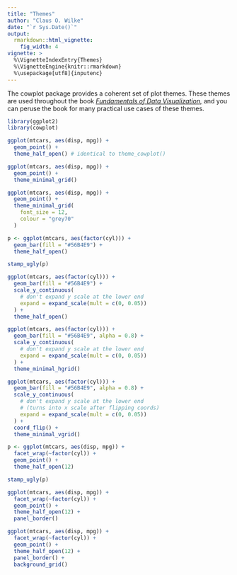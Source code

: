 ```yaml
---
title: "Themes"
author: "Claus O. Wilke"
date: "`r Sys.Date()`"
output:
  rmarkdown::html_vignette:
    fig_width: 4
vignette: >
  %\VignetteIndexEntry{Themes}
  %\VignetteEngine{knitr::rmarkdown}
  %\usepackage[utf8]{inputenc}
---
```


The cowplot package provides a coherent set of plot themes. These themes are used throughout the book [*Fundamentals of Data Visualization,*](https://serialmentor.com/dataviz) and you can peruse the book for many practical use cases of these themes.

```r
library(ggplot2)
library(cowplot)

ggplot(mtcars, aes(disp, mpg)) +
  geom_point() +
  theme_half_open() # identical to theme_cowplot()
```


```r
ggplot(mtcars, aes(disp, mpg)) +
  geom_point() +
  theme_minimal_grid()
```

```r
ggplot(mtcars, aes(disp, mpg)) +
  geom_point() +
  theme_minimal_grid(
    font_size = 12,
    colour = "grey70"
  )
```

```r
p <- ggplot(mtcars, aes(factor(cyl))) +
  geom_bar(fill = "#56B4E9") +
  theme_half_open()

stamp_ugly(p)
```





```r
ggplot(mtcars, aes(factor(cyl))) +
  geom_bar(fill = "#56B4E9") +
  scale_y_continuous(
    # don't expand y scale at the lower end
    expand = expand_scale(mult = c(0, 0.05))
  ) +
  theme_half_open()
```


```r
ggplot(mtcars, aes(factor(cyl))) +
  geom_bar(fill = "#56B4E9", alpha = 0.8) +
  scale_y_continuous(
    # don't expand y scale at the lower end
    expand = expand_scale(mult = c(0, 0.05))
  ) +
  theme_minimal_hgrid()
```

```r
ggplot(mtcars, aes(factor(cyl))) +
  geom_bar(fill = "#56B4E9", alpha = 0.8) +
  scale_y_continuous(
    # don't expand y scale at the lower end
    # (turns into x scale after flipping coords)
    expand = expand_scale(mult = c(0, 0.05))
  ) +
  coord_flip() +
  theme_minimal_vgrid()
```


```r
p <- ggplot(mtcars, aes(disp, mpg)) +
  facet_wrap(~factor(cyl)) +
  geom_point() +
  theme_half_open(12)

stamp_ugly(p)
```

```r
ggplot(mtcars, aes(disp, mpg)) +
  facet_wrap(~factor(cyl)) +
  geom_point() +
  theme_half_open(12) +
  panel_border()
```

```r
ggplot(mtcars, aes(disp, mpg)) +
  facet_wrap(~factor(cyl)) +
  geom_point() +
  theme_half_open(12) +
  panel_border() +
  background_grid()
```
